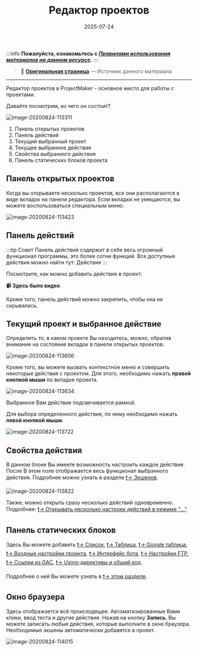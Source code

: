 ﻿---
sidebar_position: 0
title: "Редактор проектов"
description: "Конвертировано из HTML в MDX"
date: "2025-07-24"
converted: true
originalFile: "Редактор проектов.txt"
targetUrl: "https://zennolab.atlassian.net/wiki/spaces/RU/pages/534052914"
---
:::info **Пожалуйста, ознакомьтесь с [*Правилами использования материалов на данном ресурсе*](../Disclaimer).**
:::

> 🔗 **[Оригинальная страница](https://zennolab.atlassian.net/wiki/spaces/RU/pages/534052914)** — Источник данного материала

_______________________________________________  

Редактор проектов в ProjectMaker - основное место для работы с проектами. 

Давайте посмотрим, из чего он состоит?

![image-20200824-113311](./assets/Редактор_проектов/Редактор_проектов_pic1.png)



1. Панель открытых проектов
2. Панель действий
3. Текущий выбранный проект
4. Текущее выбранное действие
5. Свойства выбранного действия
6. Панель статических блоков проекта

## Панель открытых проектов

Когда вы открываете несколько проектов, все они располагаются в виде вкладок на панели редактора. Если вкладки не умещаются, вы можете воспользоваться специальным меню:

![image-20200824-113423](./assets/Редактор_проектов/Редактор_проектов_pic2.png)



## Панель действий

:::tip Совет
Панель действий содержит в себе весь огромный функционал программы, это более сотни функций. Все доступные действия можно найти тут: Действия
:::

Посмотрите, как можно добавить действие в проект:



**📹 Здесь было видео**

Кроме того, панель действий можно закрепить, чтобы она не скрывалась.

## Текущий проект и выбранное действие

Определить то, в каком проекте Вы находитесь, можно, обратив внимание на состояние вкладок в панели открытых проектов.

![image-20200824-113606](./assets/Редактор_проектов/Редактор_проектов_pic3.png)



Кроме того, вы можете вызвать контекстное меню и совершить некоторые действия с проектом. Для этого, необходимо нажать **правой кнопкой мыши** по вкладке проекта.

![image-20200824-113634](./assets/Редактор_проектов/Редактор_проектов_pic4.png)



Выбранное Вам действие подсвечивается рамкой.

Для выбора определенного действия, по нему необходимо нажать **левой кнопкой мыши**.

![image-20200824-113722](./assets/Редактор_проектов/Редактор_проектов_pic5.png)



## Свойства действия

В данном блоке Вы имеете возможность настроить каждое действие. После В этом поле отображается весь функционал выбранного действия. Подробнее можно узнать в разделе [❗→ Экшенов](https://zennolab.atlassian.net/wiki/spaces/RU/pages/486342706/ProjectMaker "https://zennolab.atlassian.net/wiki/spaces/RU/pages/486342706/ProjectMaker").

![image-20200824-113822](./assets/Редактор_проектов/Редактор_проектов_pic6.png)



Также, можно открыть сразу несколько действий одновременно. Подробнее: [❗→ Открывать несколько настроек действий в режиме “…“](https://zennolab.atlassian.net/wiki/spaces/RU/pages/725385223#%D0%9E%D1%82%D0%BA%D1%80%D1%8B%D0%B2%D0%B0%D1%82%D1%8C-%D0%BD%D0%B5%D1%81%D0%BA%D0%BE%D0%BB%D1%8C%D0%BA%D0%BE-%D0%BD%D0%B0%D1%81%D1%82%D1%80%D0%BE%D0%B5%D0%BA-%D0%B4%D0%B5%D0%B9%D1%81%D1%82%D0%B2%D0%B8%D0%B9-%D0%B2-%D1%80%D0%B5%D0%B6%D0%B8%D0%BC%D0%B5-%E2%80%9C%E2%80%A6%E2%80%9C "https://zennolab.atlassian.net/wiki/spaces/RU/pages/725385223#%D0%9E%D1%82%D0%BA%D1%80%D1%8B%D0%B2%D0%B0%D1%82%D1%8C-%D0%BD%D0%B5%D1%81%D0%BA%D0%BE%D0%BB%D1%8C%D0%BA%D0%BE-%D0%BD%D0%B0%D1%81%D1%82%D1%80%D0%BE%D0%B5%D0%BA-%D0%B4%D0%B5%D0%B9%D1%81%D1%82%D0%B2%D0%B8%D0%B9-%D0%B2-%D1%80%D0%B5%D0%B6%D0%B8%D0%BC%D0%B5-%E2%80%9C%E2%80%A6%E2%80%9C") 

## Панель статических блоков

Здесь Вы можете добавить [❗→ Список](https://zennolab.atlassian.net/wiki/spaces/RU/pages/534053375), [❗→ Таблица](https://zennolab.atlassian.net/wiki/spaces/RU/pages/735903776), [❗→ Google таблица](https://zennolab.atlassian.net/wiki/spaces/RU/pages/724566092), [❗→ Входные настройки проекта](https://zennolab.atlassian.net/wiki/spaces/RU/pages/534020594), [❗→ Интерфейс бота](https://zennolab.atlassian.net/wiki/spaces/RU/pages/725352539), [❗→ Настройки FTP](https://zennolab.atlassian.net/wiki/spaces/RU/pages/534315484), [❗→ Ссылки из GAC](https://zennolab.atlassian.net/wiki/spaces/RU/pages/534315491), [❗→ Using-директивы и общий код](https://zennolab.atlassian.net/wiki/spaces/RU/pages/534086229).

Подробнее о ней Вы можете узнать в [❗→ этом разделе](/wiki/spaces/RU/pages/534315470 "/wiki/spaces/RU/pages/534315470").

## Окно браузера

Здесь отображается всё происходящее. Автоматизированные Вами клики, ввод теста и другие действия. Нажав на кнопку **Запись**, Вы можете записать любые действия, которые выполните в окне браузера. Необходимые экшены автоматически добавятся в проект.

![image-20200824-114015](./assets/Редактор_проектов/Редактор_проектов_pic7.png)

